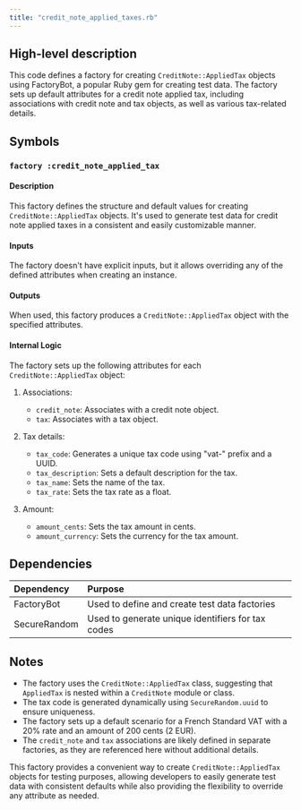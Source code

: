 ```yaml
---
title: "credit_note_applied_taxes.rb"
---
```


## High-level description
This code defines a factory for creating `CreditNote::AppliedTax` objects using FactoryBot, a popular Ruby gem for creating test data. The factory sets up default attributes for a credit note applied tax, including associations with credit note and tax objects, as well as various tax-related details.

## Symbols

### `factory :credit_note_applied_tax`
#### Description
This factory defines the structure and default values for creating `CreditNote::AppliedTax` objects. It's used to generate test data for credit note applied taxes in a consistent and easily customizable manner.

#### Inputs
The factory doesn't have explicit inputs, but it allows overriding any of the defined attributes when creating an instance.

#### Outputs
When used, this factory produces a `CreditNote::AppliedTax` object with the specified attributes.

#### Internal Logic
The factory sets up the following attributes for each `CreditNote::AppliedTax` object:

1. Associations:
   - `credit_note`: Associates with a credit note object.
   - `tax`: Associates with a tax object.

2. Tax details:
   - `tax_code`: Generates a unique tax code using "vat-" prefix and a UUID.
   - `tax_description`: Sets a default description for the tax.
   - `tax_name`: Sets the name of the tax.
   - `tax_rate`: Sets the tax rate as a float.

3. Amount:
   - `amount_cents`: Sets the tax amount in cents.
   - `amount_currency`: Sets the currency for the tax amount.

## Dependencies
| Dependency | Purpose |
|:-----------|:--------|
| FactoryBot | Used to define and create test data factories |
| SecureRandom | Used to generate unique identifiers for tax codes |

## Notes
- The factory uses the `CreditNote::AppliedTax` class, suggesting that `AppliedTax` is nested within a `CreditNote` module or class.
- The tax code is generated dynamically using `SecureRandom.uuid` to ensure uniqueness.
- The factory sets up a default scenario for a French Standard VAT with a 20% rate and an amount of 200 cents (2 EUR).
- The `credit_note` and `tax` associations are likely defined in separate factories, as they are referenced here without additional details.

This factory provides a convenient way to create `CreditNote::AppliedTax` objects for testing purposes, allowing developers to easily generate test data with consistent defaults while also providing the flexibility to override any attribute as needed.